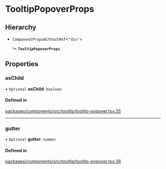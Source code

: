 # TooltipPopoverProps

## Hierarchy

- `ComponentPropsWithoutRef`\<`"div"`\>

  ↳ **`TooltipPopoverProps`**

## Properties

### asChild

• `Optional` **asChild**: `boolean`

#### Defined in

[packages/components/src/tooltip/tooltip-popover.tsx:35](https://github.com/vtex/shoreline/blob/bf9009f50/packages/components/src/tooltip/tooltip-popover.tsx#L35)

---

### gutter

• `Optional` **gutter**: `number`

#### Defined in

[packages/components/src/tooltip/tooltip-popover.tsx:36](https://github.com/vtex/shoreline/blob/bf9009f50/packages/components/src/tooltip/tooltip-popover.tsx#L36)
